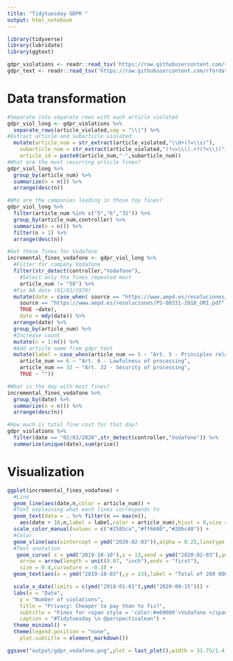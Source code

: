 ```yaml
---
title: "Tidytuesday GDPR "
output: html_notebook
---
```




```r
library(tidyverse)
library(lubridate)
library(ggtext)
```

```r
gdpr_violations <- readr::read_tsv('https://raw.githubusercontent.com/rfordatascience/tidytuesday/master/data/2020/2020-04-21/gdpr_violations.tsv')
gdpr_text <- readr::read_tsv('https://raw.githubusercontent.com/rfordatascience/tidytuesday/master/data/2020/2020-04-21/gdpr_text.tsv')

```


# Data transformation

```r
#Separate into separate rows with each article violated
gdpr_viol_long <- gdpr_violations %>% 
  separate_rows(article_violated,sep = "\\|") %>% 
#Extract article and subarticle violated
  mutate(article_num = str_extract(article_violated,"\\d+(?=\\s)"),
    subarticle_num = str_extract(article_violated,"(?<=\\().+?(?=\\))"),
    article_id = paste0(article_num,"-",subarticle_num))
#What are the most recurring article fines?
gdpr_viol_long %>% 
  group_by(article_num) %>% 
  summarize(n = n()) %>% 
  arrange(desc(n))
```

```r
#Who are the companies leading in those top fines?
gdpr_viol_long %>% 
  filter(article_num %in% c("5","6","32")) %>% 
  group_by(article_num,controller) %>% 
  summarize(n = n()) %>% 
  filter(n > 1) %>% 
  arrange(desc(n))
```


```r
#Get those fines for Vodafone
incremental_fines_vodafone <- gdpr_viol_long %>% 
  #Filter for company Vodafone
  filter(str_detect(controller,"Vodafone"),
    #Select only the fines repeated most
    article_num != "58") %>% 
  #Fix NA date (01/01/1970)
  mutate(date = case_when( source == "https://www.aepd.es/resoluciones/PS-00411-2018_ORI.pdf" ~ "02/13/2019",
    source == "https://www.aepd.es/resoluciones/PS-00331-2018_ORI.pdf" ~ "04/08/2018",
    TRUE ~date),
    date = mdy(date)) %>% 
  arrange(date) %>% 
  group_by(article_num) %>%
  #Increase count
  mutate(n = 1:n()) %>% 
  #Add article name from gdpr_text
  mutate(label = case_when(article_num == 5 ~ "Art. 5 - Principles relating to \n processing of personal data",
    article_num == 6 ~ "Art. 6 - Lawfulness of processing",
    article_num == 32 ~ "Art. 32 - Security of processing",
    TRUE ~ ""))

#What is the day with most fines?
incremental_fines_vodafone %>% 
  group_by(date) %>% 
  summarize(n = n()) %>% 
  arrange(desc(n))

#How much is total fine cost for that day?
gdpr_violations %>% 
  filter(date == "02/03/2020",str_detect(controller,"Vodafone")) %>% 
  summarize(unique(date),sum(price))
```

# Visualization 
```r
ggplot(incremental_fines_vodafone) +
  #Line
  geom_line(aes(date,n,color = article_num)) +
  #Text explaining what each lines corresponds to
  geom_text(data = . %>% filter(n == max(n)),
    aes(date + 10,n,label = label,color = article_num),hjust = 0,size = 2.5) +
  scale_color_manual(values = c("#2585ca","#ff6600","#20bc40")) +
  #Color
  geom_vline(aes(xintercept = ymd("2020-02-03")),alpha = 0.25,linetype = "dashed") +
  #Text anotation
   geom_curve( x = ymd("2019-10-10"),y = 13,xend = ymd("2020-02-03"),yend = 14,
    arrow = arrow(length = unit(0.07, "inch"),ends = "first"), 
    size = 0.4,curvature = -0.3) +
  geom_text(aes(x = ymd("2019-10-03"),y = 13),label = "Total of 260 000 € in fines for \nviolating 7 GDPR articles \non 2nd of March 2020",size = 2.5,hjust = 1,vjust = 0.5) +

  scale_x_date(limits = c(ymd("2018-01-01"),ymd("2020-09-15"))) +
  labs(x = "Date",
    y = "Number of violations",
    title = "Privacy: Cheaper to pay than to fix?",
    subtitle = "Fines for <span style = 'color:#e60000'>Vodafone </span> by GDPR article number",
    caption = "#Tidytuesday \n @perspectivalean") +
  theme_minimal() +
  theme(legend.position = "none", 
    plot.subtitle = element_markdown())

ggsave("output/gdpr_vodafone.png",plot = last_plot(),width = 31.75/1.4,height = 17.85/1.4,units = c("cm"),dpi = 900)

```

